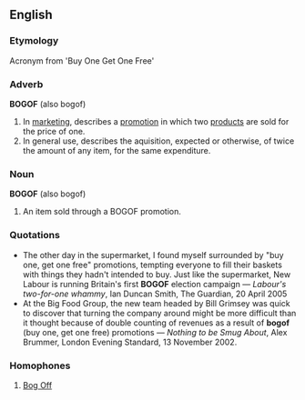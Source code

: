 ==English==
===Etymology===
Acronym from 'Buy One Get One Free'
===Adverb===
'''BOGOF''' (also bogof)
# In [[marketing]], describes a [[promotion]] in which two [[products]] are sold for the price of one.
# In general use, describes the aquisition, expected or otherwise, of twice the amount of any item, for the same expenditure.

===Noun===
'''BOGOF''' (also bogof)
# An item sold through a BOGOF promotion.

===Quotations===
*The other day in the supermarket, I found myself surrounded by "buy one, get one free" promotions, tempting everyone to fill their baskets with things they hadn't intended to buy. Just like the supermarket, New Labour is running Britain's first '''BOGOF''' election campaign &mdash; ''Labour's two-for-one whammy'', Ian Duncan Smith, The Guardian, 20 April 2005
*At the Big Food Group, the new team headed by Bill Grimsey was quick to discover that turning the company around might be more difficult than it thought because of double counting of revenues as a result of '''bogof''' (buy one, get one free) promotions &mdash; ''Nothing to be Smug About'', Alex Brummer, London Evening Standard, 13 November 2002.
===Homophones===
# [[Bog Off]]
